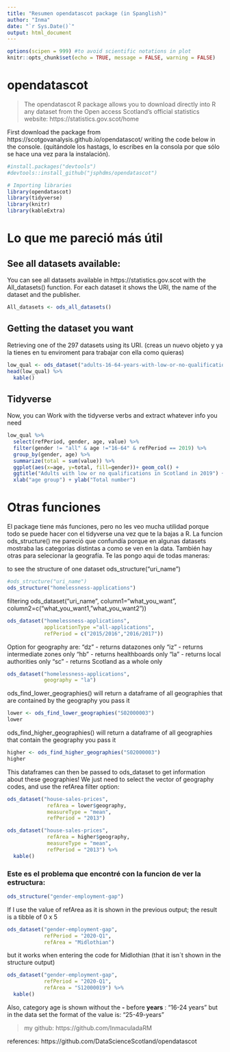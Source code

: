 ---
title: "Resumen opendatascot package (in Spanglish)"
author: "Inma"
date: "`r Sys.Date()`"
output: html_document
---

```{r setup, include=FALSE}
options(scipen = 999) #to avoid scientific notations in plot
knitr::opts_chunk$set(echo = TRUE, message = FALSE, warning = FALSE)
```

# opendatascot

>The opendatascot R package allows you to download directly into R any dataset from the Open access Scotland's official statistics website:  https://statistics.gov.scot/home

First download the package from https://scotgovanalysis.github.io/opendatascot/ writing the code below in the console. (quitándole los hastags, lo escribes en la consola por que sólo se hace una vez para la instalación). 
```{r}
#install.packages("devtools")
#devtools::install_github("jsphdms/opendatascot")
```

```{r libraries}
# Importing libraries
library(opendatascot)
library(tidyverse)
library(knitr)
library(kableExtra)
```

# Lo que me pareció más útil

## See all datasets available:

You can see all datasets available in  https://statistics.gov.scot with the All_datasets() function. For each dataset it shows the URI, the name of the dataset and the publisher. 
```{r}
All_datasets <- ods_all_datasets()
```

## Getting the dataset you want

Retrieving one of the 297 datasets using its URI. (creas un nuevo objeto y ya la tienes en tu enviroment para trabajar con ella como quieras) 
```{r}
low_qual <- ods_dataset("adults-16-64-years-with-low-or-no-qualifications")
head(low_qual) %>%
  kable()
```

## Tidyverse

Now, you can Work with the tidyverse verbs and extract whatever info you need 

```{r}
low_qual %>%
  select(refPeriod, gender, age, value) %>%
  filter(gender != "all" & age !="16-64" & refPeriod == 2019) %>%
  group_by(gender, age) %>%
  summarize(total = sum(value)) %>%
  ggplot(aes(x=age, y=total, fill=gender))+ geom_col() + 
  ggtitle("Adults with low or no qualifications in Scotland in 2019") +
  xlab("age group") + ylab("Total number") 
```



# Otras funciones 

El package tiene más funciones, pero no les veo mucha utilidad porque todo se puede hacer con el tidyverse una vez que te la bajas a R. 
La funcion ods_structure() me pareció que confundía porque en algunas datasets mostraba las categorias distintas a como se ven en la data. 
También hay otras para selecionar la geografía. Te las pongo aqui de todas maneras:

to see the structure of one dataset ods_structure("uri_name")
```{r}
#ods_structure("uri_name")
ods_structure("homelessness-applications")
```

filtering ods_dataset("uri_name", column1="what_you_want", column2=c("what_you_want1, "what_you_want2"))
```{r subseting}
ods_dataset("homelessness-applications",
            applicationType ="all-applications",
            refPeriod = c("2015/2016","2016/2017"))
```

Option for geography are:
"dz" - returns datazones only
"iz" - returns intermediate zones only
"hb" - returns healthboards only
"la" - returns local authorities only
"sc" - returns Scotland as a whole only
```{r geography}
ods_dataset("homelessness-applications",
            geography = "la")

```

ods_find_lower_geographies() will return a dataframe of all geographies that are contained by the geography you pass it 
```{r}
lower <- ods_find_lower_geographies("S02000003")
lower
```

ods_find_higher_geographies() will return a dataframe of all geographies that contain the geography you pass it
```{r}
higher <- ods_find_higher_geographies("S02000003")
higher
```

This dataframes can then be passed to ods_dataset to get information about these geographies! We just need to select the vector of geography codes, and use the refArea filter option:
```{r}
ods_dataset("house-sales-prices",
             refArea = lower$geography,
             measureType = "mean",
             refPeriod = "2013")
```


```{r}
ods_dataset("house-sales-prices",
             refArea = higher$geography,
             measureType = "mean",
             refPeriod = "2013") %>%
  kable()
```

### Este es el problema que encontré con la funcion de ver la estructura:

```{r}
ods_structure("gender-employment-gap")
```
If I use the value of  refArea as it is shown in the previous output; the result is a tibble of 0 x 5

```{r}
ods_dataset("gender-employment-gap",
            refPeriod = "2020-Q1",
            refArea = "Midlothian") 
```

but it works when entering the code for Midlothian (that it isn´t shown in the structure output)
```{r}
ods_dataset("gender-employment-gap",
            refPeriod = "2020-Q1",
            refArea = "S12000019") %>%
  kable()
```
             
             
Also, category age is shown without the  **-** before **years** :  "16-24 years"  but in the data set the format of the value is:   "25-49-years" 

>my github: https://github.com/InmaculadaRM


references: 
https://github.com/DataScienceScotland/opendatascot



